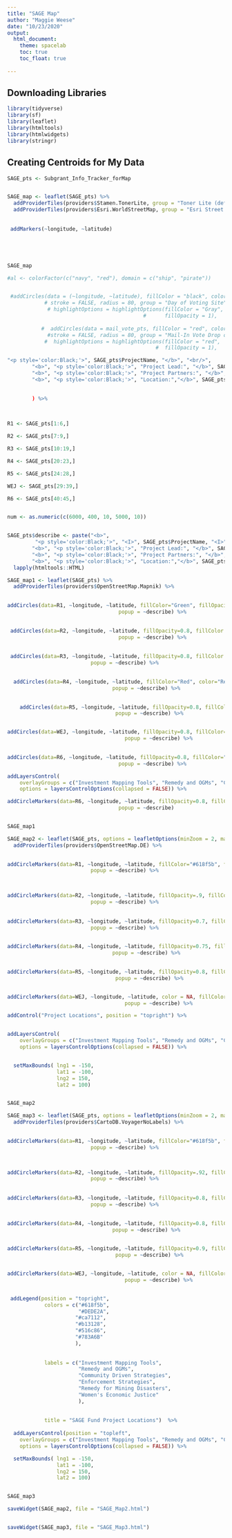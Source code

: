 ```yaml
---
title: "SAGE Map"
author: "Maggie Weese"
date: "10/23/2020"
output: 
  html_document:
    theme: spacelab
    toc: true
    toc_float: true
 
---
```


## Downloading Libraries
```r
library(tidyverse)
library(sf)
library(leaflet)
library(htmltools)
library(htmlwidgets)
library(stringr)
```

## Creating Centroids for My Data
```r

SAGE_pts <- Subgrant_Info_Tracker_forMap



```

```r
SAGE_map <- leaflet(SAGE_pts) %>%
  addProviderTiles(providers$Stamen.TonerLite, group = "Toner Lite (default)") %>%
  addProviderTiles(providers$Esri.WorldStreetMap, group = "Esri Street Map") %>%
  
  
 addMarkers(~longitude, ~latitude)





SAGE_map
```

```r
#al <- colorFactor(c("navy", "red"), domain = c("ship", "pirate"))


 #addCircles(data = (~longitude, ~latitude), fillColor = "black", color = "black", 
            # stroke = FALSE, radius = 80, group = "Day of Voting Site",
             # highlightOptions = highlightOptions(fillColor = "Gray", 
                                            #      fillOpacity = 1), 
            
           #  addCircles(data = mail_vote_pts, fillColor = "red", color = "red", 
             #stroke = FALSE, radius = 80, group = "Mail-In Vote Drop off Site",
            #  highlightOptions = highlightOptions(fillColor = "red", 
                                                #  fillOpacity = 1),

"<p style='color:Black;'>", SAGE_pts$ProjectName, "</b>", "<br/>", 
        "<b>", "<p style='color:Black;'>", "Project Lead:", "</b>", SAGE_pts$Lead, "<br/>", 
        "<b>", "<p style='color:Black;'>", "Project Partners:", "</b>", SAGE_pts$Partners, "<br/>",
        "<b>", "<p style='color:Black;'>", "Location:","</b>", SAGE_pts$Locations), popupOptions = popupOptions(maxWidth = 1000, closeOnClick = TRUE)

        
        ) %>%
  
  
```



```r

R1 <- SAGE_pts[1:6,]

R2 <- SAGE_pts[7:9,]

R3 <- SAGE_pts[10:19,]

R4 <- SAGE_pts[20:23,]

R5 <- SAGE_pts[24:28,]

WEJ <- SAGE_pts[29:39,]

R6 <- SAGE_pts[40:45,]


num <- as.numeric(c(6000, 400, 10, 5000, 10))


SAGE_pts$describe <- paste("<b>",  
         "<p style='color:Black;'>", "<I>", SAGE_pts$ProjectName, "<I>", "</b>", "<br/>", 
        "<b>", "<p style='color:Black;'>", "Project Lead:", "</b>", SAGE_pts$Lead, "<br/>", 
        "<b>", "<p style='color:Black;'>", "Project Partners:", "</b>", SAGE_pts$Partners, "<br/>",
        "<b>", "<p style='color:Black;'>", "Location:","</b>", SAGE_pts$Locations) %>%
  lapply(htmltools::HTML)

```

```r

SAGE_map1 <- leaflet(SAGE_pts) %>%
  addProviderTiles(providers$OpenStreetMap.Mapnik) %>%
  

addCircles(data=R1, ~longitude, ~latitude, fillColor="Green", fillOpacity = 1, color="Green", group = "Investment Mapping Tools", highlightOptions = highlightOptions(color = "Black", opacity = .2), 
                                    popup = ~describe) %>%
               

 addCircles(data=R2, ~longitude, ~latitude, fillOpacity=0.8, fillColor = "Yellow", color="Yellow",  radius = 800, group = "Remedy and OGMs", highlightOptions = highlightOptions(color = "Black", opacity = .2), 
                                    popup = ~describe) %>%
 
 
 addCircles(data=R3, ~longitude, ~latitude, fillOpacity=0.8, fillColor = "Orange", color="Orange", radius = 800, group = "Community Driven Strategies", highlightOptions = highlightOptions(color = "Black", opacity = 0.2),
                           popup = ~describe) %>%

 
  addCircles(data=R4, ~longitude, ~latitude, fillColor="Red", color="Red", radius = 800, group = "Enforcement Strategies", highlightOptions = highlightOptions(color = "Black", opacity = 0.2),
                                  popup = ~describe) %>%

  
    addCircles(data=R5, ~longitude, ~latitude, fillOpacity=0.8, fillColor="Blue", color="Blue",  radius = 800, group = "Remedy for Mining Disasters", highlightOptions = highlightOptions(color = "Black", opacity = 0.2),
                                   popup = ~describe) %>%


addCircles(data=WEJ, ~longitude, ~latitude, fillOpacity=0.8, fillColor="Purple", color="Purple", radius = 80, group = "Women's Economic Justice", highlightOptions = highlightOptions(color = "Black", opacity = 0.2),
                                      popup = ~describe) %>%

  
addCircles(data=R6, ~longitude, ~latitude, fillOpacity=0.8, fillColor="Pink", color="Pink", opacity = .5, radius = 80, group = "Round 6", highlightOptions = highlightOptions(color = "Black", opacity = 0.2),
                                    popup = ~describe) %>%

addLayersControl(
    overlayGroups = c("Investment Mapping Tools", "Remedy and OGMs", "Community Driven Strategies", "Enforcement Strategies", "Remedy for Mining Disasters", "Women's Economic Justice", "Round 6"),
    options = layersControlOptions(collapsed = FALSE)) %>%

addCircleMarkers(data=R6, ~longitude, ~latitude, fillOpacity=0.8, fillColor="Pink", color=NA, group = "Round 6",  radius = 5.2,
                                    popup = ~describe)


SAGE_map1


```

```r

SAGE_map2 <- leaflet(SAGE_pts, options = leafletOptions(minZoom = 2, maxZoom = 4)) %>%
  addProviderTiles(providers$OpenStreetMap.DE) %>%
  

addCircleMarkers(data=R1, ~longitude, ~latitude, fillColor="#618f5b", fillOpacity = .95, color=NA, group = "Investment Mapping Tools", radius = 5.2,
                           popup = ~describe) %>%

               

addCircleMarkers(data=R2, ~longitude, ~latitude, fillOpacity=.9, fillColor = "#bcbb24", color=NA, group = "Remedy and OGMs", radius = 5.2,
                           popup = ~describe) %>% 
  
 
addCircleMarkers(data=R3, ~longitude, ~latitude, fillOpacity=0.7, fillColor = "#ca7112", color= NA, group = "Community Driven Strategies", radius = 5.2,
                           popup = ~describe) %>%

 
addCircleMarkers(data=R4, ~longitude, ~latitude, fillOpacity=0.75, fillColor="#b13128", color= NA, group = "Enforcement Strategies", radius = 5.2,
                                  popup = ~describe) %>%

  
addCircleMarkers(data=R5, ~longitude, ~latitude, fillOpacity=0.8, fillColor="#516c86", color= NA, group = "Remedy for Mining Disasters", radius = 5.2,
                                   popup = ~describe) %>%


addCircleMarkers(data=WEJ, ~longitude, ~latitude, color = NA, fillColor="#774a6a", fillOpacity = 0.8, group = "Women's Economic Justice", radius = 5.2,
                                      popup = ~describe) %>%

addControl("Project Locations", position = "topright") %>%


addLayersControl(
    overlayGroups = c("Investment Mapping Tools", "Remedy and OGMs", "Community Driven Strategies", "Enforcement Strategies", "Remedy for Mining Disasters", "Women's Economic Justice", "Round 6"),
    options = layersControlOptions(collapsed = FALSE)) %>%


  setMaxBounds( lng1 = -150,
                lat1 = -100,
                lng2 = 150,
                lat2 = 100)


SAGE_map2
```

```r

SAGE_map3 <- leaflet(SAGE_pts, options = leafletOptions(minZoom = 2, maxZoom = 4)) %>%
  addProviderTiles(providers$CartoDB.VoyagerNoLabels) %>%
  

addCircleMarkers(data=R1, ~longitude, ~latitude, fillColor="#618f5b", fillOpacity = .85, color=NA, group = "Investment Mapping Tools", radius = 6.5,
                           popup = ~describe) %>%

               

addCircleMarkers(data=R2, ~longitude, ~latitude, fillOpacity=.92, fillColor = "#DEDE2A", color=NA, group = "Remedy and OGMs", radius = 6.5,
                           popup = ~describe) %>% 
  
 
addCircleMarkers(data=R3, ~longitude, ~latitude, fillOpacity=0.8, fillColor = "#ca7112", color= NA, group = "Community Driven Strategies", radius = 6.5,
                           popup = ~describe) %>%

 
addCircleMarkers(data=R4, ~longitude, ~latitude, fillOpacity=0.8, fillColor="#b13128", color= NA, group = "Enforcement Strategies", radius = 6.5,
                                  popup = ~describe) %>%

  
addCircleMarkers(data=R5, ~longitude, ~latitude, fillOpacity=0.9, fillColor="#516c86", color= NA, group = "Remedy for Mining Disasters", radius = 6.5,
                                   popup = ~describe) %>%


addCircleMarkers(data=WEJ, ~longitude, ~latitude, color = NA, fillColor= "#783A6B", fillOpacity = 0.8, group = "Women's Economic Justice", radius = 6.5,
                                      popup = ~describe) %>%


 addLegend(position = "topright", 
            colors = c("#618f5b", 
                       "#DEDE2A",
                      "#ca7112",
                      "#b13128",
                      "#516c86",
                      "#783A6B"
                      ),
           
           
            labels = c("Investment Mapping Tools",
                       "Remedy and OGMs",
                       "Community Driven Strategies",
                       "Enforcement Strategies",
                       "Remedy for Mining Disasters",
                       "Women's Economic Justice"
                       ),
           
           
            title = "SAGE Fund Project Locations")  %>%
  
  addLayersControl(position = "topleft",
    overlayGroups = c("Investment Mapping Tools", "Remedy and OGMs", "Community Driven Strategies", "Enforcement Strategies", "Remedy for Mining Disasters", "Women's Economic Justice"),
    options = layersControlOptions(collapsed = FALSE)) %>%

  setMaxBounds( lng1 = -150,
                lat1 = -100,
                lng2 = 150,
                lat2 = 100)


SAGE_map3
```

```r
saveWidget(SAGE_map2, file = "SAGE_Map2.html")


saveWidget(SAGE_map3, file = "SAGE_Map3.html")

```

